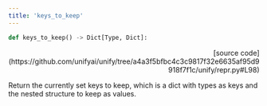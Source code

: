 ```yaml
---
title: 'keys_to_keep'
---
```


```python
def keys_to_keep() -> Dict[Type, Dict]:
```

<p align="right">[source code](https://github.com/unifyai/unify/tree/a4a3f5bfbc4c3c9817f32e6635af95d9918f7f1c/unify/repr.py#L98)</p>

Return the currently set keys to keep, which is a dict with types as keys and the
nested structure to keep as values.